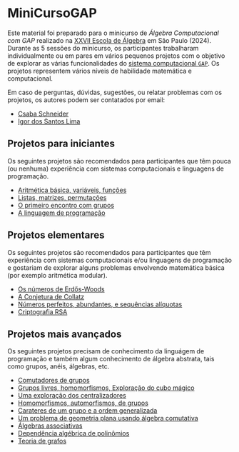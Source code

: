 # MiniCursoGAP {.unnumbered}

Este material foi preparado para o minicurso de *Álgebra Computacional com GAP* realizado na [XXVII Escola de Álgebra](https://algebra2024.ime.usp.br/index.php) em São Paulo (2024). Durante as 5 sessões do minicurso, os participantes trabalharam individualmente ou em pares em vários pequenos projetos com o objetivo de explorar as várias funcionalidades do [sistema computacional `GAP`](www.gap-system.org). Os projetos representem vários níveis de habilidade matemática e computacional.

Em caso de perguntas, dúvidas, sugestões, ou relatar problemas com os projetos, os autores podem ser contatados por email:

- [Csaba Schneider](http://schcs.github.io/WP) 
- [Igor dos Santos Lima](https://mat.unb.br/index.php/pessoas/docentes/29-igor-dos-santos-lima)

<!--
- [Rodar o sistema, criar, salvar e carregar arquivos](rodar.qmd)
-->

## Projetos para iniciantes {.unnumbered}

Os seguintes projetos são recomendados para participantes que têm pouca (ou nenhuma) experiência com sistemas computacionais e linguagens de programação.

- [Aritmética básica, variáveis, funções](arith.qmd)
- [Listas, matrizes, permutações](list_mat_perm.qmd)
- [O primeiro encontro com grupos](estrut.qmd)
- [A linguagem de programação](ling.qmd)

## Projetos elementares {.unnumbered}

Os seguintes projetos são recomendados para participantes que têm experiência com sistemas computacionais e/ou linguagens de programação e gostariam de explorar alguns problemas envolvendo matemática básica (por exemplo aritmética modular).


- [Os números de Erdős-Woods](erdos_woods.qmd)
- [A Conjetura de Collatz](collatz.qmd)
- [Números perfeitos, abundantes, e sequências alíquotas](aliquot.qmd)
- [Criptografia RSA](rsa.qmd)

## Projetos mais avançados {.unnumbered}

Os seguintes projetos precisam de conhecimento da linguágem de programação e também algum conhecimento de álgebra abstrata, tais como grupos, anéis, álgebras, etc.

- [Comutadores de grupos](commutators.qmd)
- [Grupos livres, homomorfismos, Exploração do cubo mágico](cubo.qmd)
- [Uma exploração dos centralizadores](centralizers.qmd)
- [Homomorfismos, automorfismos, de grupos](semidirect.qmd)
- [Carateres de um grupo e a ordem generalizada](genord.qmd)
- [Um problema de geometria plana usando álgebra comutativa](groebner1.qmd)
- [Álgebras associativas](algebras.qmd)
- [Dependência algébrica de polinômios](groebner.qmd)
- [Teoria de grafos](grafos.qmd)
  
